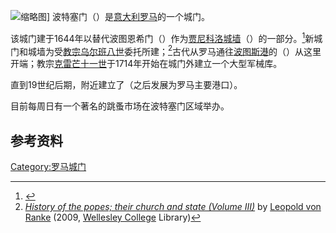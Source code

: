 [[File:Porta_Portese_28_09_2019.jpg|缩略图]]]
波特塞门（{{lang-it|Porta Portese}}）是[[意大利|意大利]][[罗马|罗马]]的一个城门。

该城门建于1644年以替代波图恩希门（{{lang-it|Porta Portuensis}}）作为[[贾尼科洛城墙|贾尼科洛城墙]]（{{lang-en|Janiculum Walls}}）的一部分。<ref>{{cite book|last=Quercioli|first=Mauro|title=Le mura e le porte di Roma|location=Rome|year=1982}}</ref>新城门和城墙为{{tsl|en|Vincenzo_Maculani|文森佐·麦克莱恩}}受[[教宗|教宗]][[乌尔班八世|乌尔班八世]]委托所建；<ref>[http://archive.org/details/historyofpopesth0301rank  ''History of the popes; their church and state (Volume III)''] by [[Leopold_von_Ranke|Leopold von Ranke]] (2009, [[Wellesley_College|Wellesley College]] Library)</ref>古代从罗马通往[[波图斯港|波图斯港]]的{{tsl|en|Via_Portuense|波图恩希大道}}（{{lang-it|Via Portuense}}）从这里开端；教宗[[克雷芒十一世|克雷芒十一世]]于1714年开始在城门外建立一个大型军械库。

直到19世纪后期，附近建立了{{tsl|en|Ripa_Grande|里帕大码头}}（之后发展为罗马主要港口）。

目前每周日有一个著名的跳蚤市场在波特塞门区域举办。

==参考资料==
{{reflist}}

[[Category:罗马城门|Category:罗马城门]]